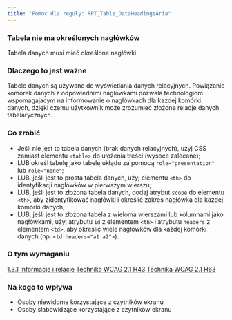 ```yaml
---
title: "Pomoc dla reguły: RPT_Table_DataHeadingsAria"
---
```


<div className="toolHelp">
<Row>
<Column colLg={16} colMd={8} colSm={4} className="toolHead">

### Tabela nie ma określonych nagłówków

<div id="locLevel"></div>

Tabela danych musi mieć określone nagłówki

</Column>
</Row>
<Row>
<Column colLg={11} colMd={5} colSm={4} className="toolMain">

### Dlaczego to jest ważne

Tabele danych są używane do wyświetlania danych relacyjnych. Powiązanie komórek danych z odpowiednimi nagłówkami pozwala technologiom wspomagajacym na informowanie o nagłówkach dla każdej komórki danych, dzięki czemu użytkownik może zrozumieć złożone relacje danych tabelarycznych.

<div id="locSnippet"></div>

### Co zrobić

 * Jeśli nie jest to tabela danych (brak danych relacyjnych), użyj CSS zamiast elementu `<table>` do ułożenia treści (wysoce zalecane);
 * LUB określ tabelę jako tabelę ukłądu za pomocą `role="presentation"` lub `role="none"`;
 * LUB, jeśli jest to prosta tabela danych, użyj elementu `<th>` do identyfikacji nagłówków w pierwszym wierszu;
 * LUB, jeśli jest to złożona tabela danych, dodaj atrybut `scope` do elementu `<th>`, aby zidentyfikować nagłówki i określić zakres nagłówka dla każdej komórki danych;
 * LUB, jeśli jest to złożona tabela z wieloma wierszami lub kolumnami jako nagłówkami, użyj atrybutu `id` z elementem `<th>` i atrybutu `headers` z elementem `<td>`, aby określić wiele nagłówków dla każdej komórki danych (np. `<td headers="a1 a2">`).
 
 

</Column>
<Column colLg={5} colMd={3} colSm={4} className="toolLeft">

### O tym wymaganiu

[1.3.1 Informacje i relacje](https://www.ibm.com/able/guidelines/ci162/info_and_relationships.html)
[Technika WCAG 2.1 H43](https://www.w3.org/WAI/WCAG21/Techniques/html/H43)
[Technika WCAG 2.1 H63](https://www.w3.org/WAI/WCAG21/Techniques/html/H63)

### Na kogo to wpływa


* Osoby niewidome korzystające z czytników ekranu
* Osoby słabowidzące korzystające z czytników ekranu

</Column>
</Row>
</div>

